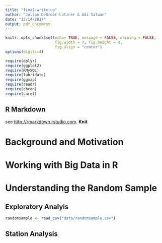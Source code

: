 ```yaml
---
title: "final-write-up"
author: "Julian DeGroot-Lutzner & Adi Salwan"
date: "12/14/2017"
output: pdf_document
---
```


```r
knitr::opts_chunk$set(echo= TRUE, message = FALSE, warning = FALSE,
                      fig.width = 7, fig.height = 4,
                      fig.align = "center")
options(digits=4)

require(dplyr)
require(ggplot2)
require(RMySQL)
require(lubridate)
require(ggmap)
require(readr)
require(chron)
require(caret)
```

## R Markdown
 see <http://rmarkdown.rstudio.com>. **Knit** 
 
 
 
# Background and Motivation

# Working with Big Data in R

# Understanding the Random Sample
## Exploratory Analyis
```r
randomsample <- read_csv("data/randomsample.csv")
```



## Station Analysis
